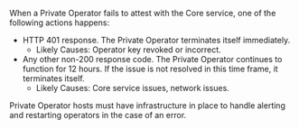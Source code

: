 When a Private Operator fails to attest with the Core service, one of the following actions happens:
- HTTP 401 response. The Private Operator terminates itself immediately.
  - Likely Causes: Operator key revoked or incorrect.
- Any other non-200 response code. The Private Operator continues to function for 12 hours. If the issue is not resolved in this time frame, it terminates itself.
  - Likely Causes: Core service issues, network issues.

Private Operator hosts must have infrastructure in place to handle alerting and restarting operators in the case of an error.
